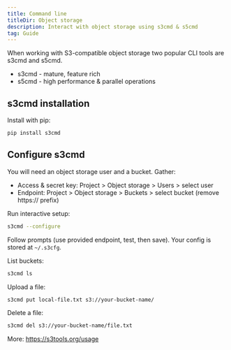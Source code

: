 ```yaml
---
title: Command line
titleDir: Object storage
description: Interact with object storage using s3cmd & s5cmd
tag: Guide
---
```


When working with S3-compatible object storage two popular CLI tools are s3cmd and s5cmd.

- s3cmd - mature, feature rich
- s5cmd - high performance & parallel operations

## s3cmd installation

Install with pip:

```bash
pip install s3cmd
```

## Configure s3cmd

You will need an object storage user and a bucket. Gather:

- Access & secret key: Project > Object storage > Users > select user
- Endpoint: Project > Object storage > Buckets > select bucket (remove https:// prefix)

Run interactive setup:

```bash
s3cmd --configure
```

Follow prompts (use provided endpoint, test, then save). Your config is stored at `~/.s3cfg`.

List buckets:

```bash
s3cmd ls
```

Upload a file:

```bash
s3cmd put local-file.txt s3://your-bucket-name/
```

Delete a file:

```bash
s3cmd del s3://your-bucket-name/file.txt
```

More: https://s3tools.org/usage
